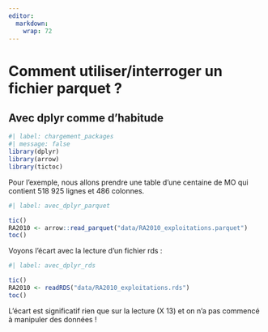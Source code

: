 ```yaml
---
editor: 
  markdown: 
    wrap: 72
---
```


# Comment utiliser/interroger un fichier parquet ? {.backgroundTitre}

## Avec dplyr comme d'habitude

```r
#| label: chargement_packages
#| message: false
library(dplyr)
library(arrow)
library(tictoc)
```


Pour l'exemple, nous allons prendre une table d'une centaine de MO qui contient 518 925 lignes et 486 colonnes.

```r
#| label: avec_dplyr_parquet

tic()
RA2010 <- arrow::read_parquet("data/RA2010_exploitations.parquet")
toc()
```
Voyons l'écart avec la lecture d'un fichier rds :  

```r
#| label: avec_dplyr_rds

tic()
RA2010 <- readRDS("data/RA2010_exploitations.rds")
toc()
```
L'écart est significatif rien que sur la lecture (X 13) et on n'a pas commencé à manipuler des données !


